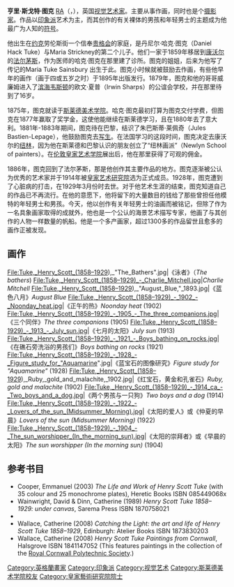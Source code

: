 {{Infobox artist
| name          = 亨里·斯戈特·图克<br>Henry Scott Tuke
| image         = HenryScottTuke.jpg
| caption       = 攝於1880年代
| birth_date    = {{Birth date|1858|06|12|df=y}}
| birth_place   = {{flag|United Kingdom of Great Britain and Ireland}}[[約克|約克]]
| death_date    = {{Death date and age|1929|03|13|1858|06|12|df=y}}
| death_place   = {{UK}}[[康沃爾郡|康沃爾郡]][[法爾茅斯_(康沃尔郡)|法爾茅斯]]
| nationality   = [[英國|英國]]
| known_for     =
| training      = [[斯萊德美術學院|斯萊德美術學院]]
| movement      = {{le|紐林畫派|Newlyn School}}
| notable_works =
| patrons       =
| awards        = [[皇家藝術研究院|皇家藝術研究院院士]]<br>{{le|王立水彩協會|Royal Watercolour Society|王立水彩協會成員}}
}}

'''亨里·斯戈特·图克''' [[RA|RA]]（{{lang-en|Henry Scott Tuke}}，{{bd|1858年|6月12日|1929年|3月13日}}），英国[[视觉艺术家|视觉艺术家]]。主要从事作画，同时也是个[[摄影家|摄影家]]。作品以[[印象派|印象派]]艺术为主，而其创作的有关裸体的男孩和年轻男士的主题成为他最广为人知的[[符号|符号]]。

他出生在[[约克|约克]]劳伦斯街一个信奉[[贵格会|贵格会]]的家庭，是丹尼尔·哈克·图克（Daniel Hack Tuke）与Maria Strickney的第二个儿子。他们一家于1859年移居到[[康沃尔|康沃尔]]的[[法尔茅斯|法尔茅斯]]，作为医师的哈克·图克在那里建了诊所。图克的姐姐，后来为他写了传记的Maria Tuke Sainsbury 出生于此。图克小时候就被鼓励去作画，有些他早年的画作（画于四或五岁之时）于1895年出版发行。1879年，图克和他的哥哥威廉姆进入了[[滨海韦斯顿|滨海韦斯顿]]的欧文·夏普（Irwin Sharps）的公谊会学校，并在那里待到了16岁。

1875年，图克就读于[[斯莱德美术学院|斯莱德美术学院]]。哈克·图克最初打算为图克交付学费，但图克在1877年赢取了奖学金，这使他能继续在斯莱德学习，且在1880年去了意大利。1881年-1883年期间，图克待在巴黎，结识了朱巴斯蒂·莱佩奇（Jules Bastien-Lepage），他鼓励图克去[[写生|写生]]。在法国学习的这段时间，图克决定去康沃尔的[[纽林|纽林]]，因为他在斯莱德和巴黎认识的朋友创立了“纽林画派”（Newlyn School of painters）。在[[伦敦皇家艺术学院|伦敦皇家艺术学院]]展出后，他在那里获得了可观的佣金。

1886年，图克回到了法尔茅斯，那是他创作其主要作品的地方。图克逐渐被公认为优秀的艺术家并于1914年被[[皇家艺术研究院|皇家艺术研究院]]选为正式成员。1928年，图克遭到了心脏病的打击，在1929年3月份时去世。对于他艺术生涯的结束，图克知道自己的作品已不再流行。在他的意愿下，他将留下的大量数目的钱给了那些曾担任他模特的年轻男士和男孩。今天，他以创作有关年轻男士的油画而被铭记，但除了作为一名具象画家取得的成就外，他也是一个公认的海景艺术描写专家，他画了与其创作的人物一样数量的帆船。他是一个多产画家，超过1300多的作品留世且愈多的画作正被发现。

== 画作 ==
<gallery>
File:Tuke,_Henry_Scott_(1858–1929),_"The_Bathers".jpg|《泳者》（''The bathers'')
File:Tuke,_Henry_Scott_(1858–1929)_-_Charlie_Mitchell.jpg|''Charlie Mitchell''
File:Tuke,_Henry_Scott_(1858–1929),_"August_Blue,"_1893.jpg|《蓝色八月》''August Blue''
File:Tuke,_Henry_Scott_(1858–1929)_-_1902_-_Noonday_heat.jpg|《正午的热》''Noonday heat'' (1902)
File:Tuke,_Henry_Scott_(1858–1929)_-_1905_-_The_three_companions.jpg|《三个同伴》''The three companions'' (1905)
File:Tuke,_Henry_Scott_(1858–1929)_-_1913_-_July_sun.jpg|《七月的太阳》''July sun'' (1913)
File:Tuke,_Henry_Scott_(1858–1929)_-_1921_-_Boys_bathing_on_rocks.jpg|《在礁石旁洗浴的男孩们》''Boys bathing on rocks'' (1921)
File:Tuke,_Henry_Scott_(1858–1929)_-_1928_-_Figure_study_for_"Aquamarine".jpg|《蓝宝石的图像研究》''Figure study for "Aquamarine"'' (1928)
File:Tuke,_Henry_Scott_(1858–1929),_Ruby,_gold_and_malachite,_1902.jpg|《红宝石，黄金和孔雀石》''Ruby, gold and malachite'' (1902)
File:Tuke,_Henry_Scott_(1858–1929)_-_1914_ca_-_Two_boys_and_a_dog.jpg|《两个男孩与一只狗》''Two boys and a dog'' (1914)
File:Tuke,_Henry_Scott_(1858–1929)_-_1922_-_Lovers_of_the_sun_(Midsummer_Morning).jpg|《太阳的爱人》或《仲夏的早晨》''Lovers of the sun (Midsummer Morning)'' (1922)
File:Tuke,_Henry_Scott_(1858–1929)_-_1904_-_The_sun_worshipper_(In_the_morning_sun).jpg|《太阳的崇拜者》或《早晨的太阳》''The sun worshipper (In the morning sun)'' (1904)
</gallery>

== 参考书目 ==
* Cooper, Emmanuel (2003) ''The Life and Work of Henry Scott Tuke'' (with 35 colour and 25 monochrome plates), Heretic Books ISBN 085449068x
* Wainwright, David & Dinn, Catherine (1989) ''Henry Scott Tuke 1858–1929: under canvas'', Sarema Press ISBN 1870758021
* {{Cite news |url=http://www.glbtq.com/arts/tuke_hs.html |last=Youmans |first=Joyce M. |title=Tuke, Henry Scott |periodical=[[glbtq.com|glbtq.com]] |year=2002 |accessdate=2007-08-19 |deadurl=yes |archiveurl=https://web.archive.org/web/20070813163916/http://www.glbtq.com/arts/tuke_hs.html |archivedate=2007-08-13 }}
* Wallace, Catherine (2008) ''Catching the Light: the art and life of Henry Scott Tuke 1858–1929'', Edinburgh: Atelier Books  ISBN 1873830203
* Wallace, Catherine (2008) ''Henry Scott Tuke Paintings from Cornwall'', Halsgrove ISBN 1841147052 (This features paintings in the collection of the [[Royal_Cornwall_Polytechnic_Society|Royal Cornwall Polytechnic Society]].)

{{Authority control}}
[[Category:英格蘭畫家|Category:英格蘭畫家]]
[[Category:印象派|Category:印象派]]
[[Category:视觉艺术|Category:视觉艺术]]
[[Category:斯莱德美术学院校友|Category:斯莱德美术学院校友]]
[[Category:皇家藝術研究院院士|Category:皇家藝術研究院院士]]
